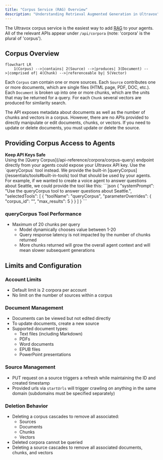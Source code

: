 ```yaml
---
title: "Corpus Service (RAG) Overview"
description: "Understanding Retrieval Augmented Generation in Ultravox"
---
```


The Ultravox corpus service is the easiest way to add [RAG](https://en.wikipedia.org/wiki/Retrieval-augmented_generation) to your agents. All of the relevant APIs appear under `/api/corpora` (note: 'corpora' is the plural of 'corpus').

## Corpus Overview
```mermaid
flowchart LR
    1(Corpus) -->|contains| 2(Source) -->|produces| 3(Document) -->|comprised of| 4(Chunk) -->|referenceable by| 5(Vector)
```

Each `Corpus` can contain one or more sources. Each `Source` contributes one or more documents, which are single files (HTML page, PDF, DOC, etc.). Each `Document` is broken up into one or more chunks, which are the units that may be returned for a query. For each `Chunk` several vectors are produced for similarity search.

The API exposes metadata about documents as well as the number of chunks and vectors in a corpus. However, there are no APIs provided to directly manipulate or edit documents, chunks, or vectors. If you need to update or delete documents, you must update or delete the source.

## Providing Corpus Access to Agents
<Warning>
  <b>Keep API Keys Safe</b>
  <br />
  Using the [Query Corpus](/api-reference/corpora/corpus-query) endpoint directly from your agents could expose your Ultravox API key. Use the `queryCorpus` tool instead.
</Warning>
We provide the built-in [queryCorpus](/essentials/tools#built-in-tools) tool that should be used by your agents. For example, if we wanted to create a voice agent to answer questions about Seattle, we could provide the tool like this:
    ```json
    {
      "systemPrompt": "Use the queryCorpus tool to answer questions about Seattle.",
      "selectedTools": [
        {
          "toolName": "queryCorpus", 
          "parameterOverrides": {
            "corpus_id": "<your_corpus_id_here>",
            "max_results": 5
          }
        }
      ]
    }
    ```

### queryCorpus Tool Performance
- Maximum of 20 chunks per query
  - Model dynamically chooses value between 1-20
  - Query response latency is not impacted by the number of chunks returned
  - More chunks returned will grow the overall agent context and will mean slower subsequent generations

## Limits and Configuration

### Account Limits
- Default limit is 2 corpora per account
- No limit on the number of sources within a corpus

### Document Management
- Documents can be viewed but not edited directly
- To update documents, create a new source
- Supported document types:
  - Text files (including Markdown)
  - PDFs
  - Word documents
  - EPUB files
  - PowerPoint presentations

### Source Management
- PUT request on a source triggers a refresh while maintaining the ID and created timestamp
- Provided urls via `startUrls` will trigger crawling on anything in the same domain (subdomains must be specified separately)

### Deletion Behavior
- Deleting a corpus cascades to remove all associated:
  - Sources
  - Documents
  - Chunks
  - Vectors
- Deleted corpora cannot be queried
- Deleting a source cascades to remove all associated documents, chunks, and vectors